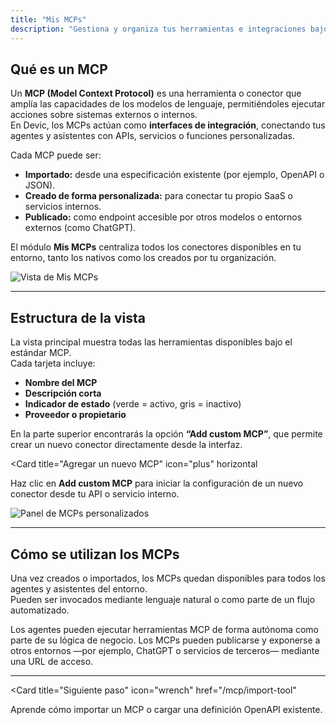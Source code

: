 ```yaml
---
title: "Mis MCPs"
description: "Gestiona y organiza tus herramientas e integraciones bajo el estándar Model Context Protocol (MCP)."
---
```


## Qué es un MCP

Un **MCP (Model Context Protocol)** es una herramienta o conector que amplía las capacidades de los modelos de lenguaje, permitiéndoles ejecutar acciones sobre sistemas externos o internos.  
En Devic, los MCPs actúan como **interfaces de integración**, conectando tus agentes y asistentes con APIs, servicios o funciones personalizadas.

Cada MCP puede ser:

- **Importado:** desde una especificación existente (por ejemplo, OpenAPI o JSON).  
- **Creado de forma personalizada:** para conectar tu propio SaaS o servicios internos.  
- **Publicado:** como endpoint accesible por otros modelos o entornos externos (como ChatGPT).

El módulo **Mis MCPs** centraliza todos los conectores disponibles en tu entorno, tanto los nativos como los creados por tu organización.

![Vista de Mis MCPs](592a46cd-2b67-4ba8-80a5-06c81a26e6f6.png)

---

## Estructura de la vista

La vista principal muestra todas las herramientas disponibles bajo el estándar MCP.  
Cada tarjeta incluye:

- **Nombre del MCP**  
- **Descripción corta**  
- **Indicador de estado** (verde = activo, gris = inactivo)  
- **Proveedor o propietario**  

En la parte superior encontrarás la opción **“Add custom MCP”**, que permite crear un nuevo conector directamente desde la interfaz.

<Card
  title="Agregar un nuevo MCP"
  icon="plus"
  horizontal
>
  Haz clic en <strong>Add custom MCP</strong> para iniciar la configuración de un nuevo conector desde tu API o servicio interno.
</Card>

![Panel de MCPs personalizados](dcb5d7b5-e98f-4191-b79f-9204d5c3203f.png)

---

## Cómo se utilizan los MCPs

Una vez creados o importados, los MCPs quedan disponibles para todos los agentes y asistentes del entorno.  
Pueden ser invocados mediante lenguaje natural o como parte de un flujo automatizado.

<Columns cols={2}>
  <Card
    title="Uso interno"
    icon="link"
  >
    Los agentes pueden ejecutar herramientas MCP de forma autónoma como parte de su lógica de negocio.
  </Card>
  <Card
    title="Uso externo"
    icon="globe"
  >
    Los MCPs pueden publicarse y exponerse a otros entornos —por ejemplo, ChatGPT o servicios de terceros— mediante una URL de acceso.
  </Card>
</Columns>

---

<Card
  title="Siguiente paso"
  icon="wrench"
  href="/mcp/import-tool"
>
  Aprende cómo importar un MCP o cargar una definición OpenAPI existente.
</Card>
